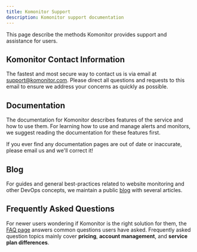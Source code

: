 ```yaml
---
title: Komonitor Support
description: Komonitor support documentation
---
```


This page describe the methods Komonitor provides support and assistance for users.

## Komonitor Contact Information

The fastest and most secure way to contact us is via email at [support@komonitor.com](mailto:support@komonitor.com).
Please direct all questions and requests to this email to ensure we address your concerns as quickly as possible.

## Documentation

The documentation for Komonitor describes features of the service and how to use them.
For learning how to use and manage alerts and monitors, we suggest reading the documentation for these features first.

If you ever find any documentation pages are out of date or inaccurate, please email us and we'll correct it!

## Blog

For guides and general best-practices related to website monitoring and other DevOps concepts, we maintain a public [blog](/blog) with several articles.

## Frequently Asked Questions

For newer users wondering if Komonitor is the right solution for them, the [FAQ page](/faq) answers common questions users have asked.
Frequently asked question topics mainly cover **pricing**, **account management**, and **service plan differences**.

